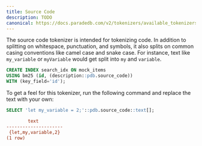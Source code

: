 ```yaml
---
title: Source Code
description: TODO
canonical: https://docs.paradedb.com/v2/tokenizers/available_tokenizers/source_code
---
```


The source code tokenizer is intended for tokenizing code. In addition to splitting on whitespace,
punctuation, and symbols, it also splits on common casing conventions like camel case and snake case. For instance, text like
`my_variable` or `myVariable` would get split into `my` and `variable`.

```sql
CREATE INDEX search_idx ON mock_items
USING bm25 (id, (description::pdb.source_code))
WITH (key_field='id');
```

To get a feel for this tokenizer, run the following command and replace the text with your own:

```sql
SELECT 'let my_variable = 2;'::pdb.source_code::text[];
```

```ini Expected Response
        text
---------------------
 {let,my,variable,2}
(1 row)
```
